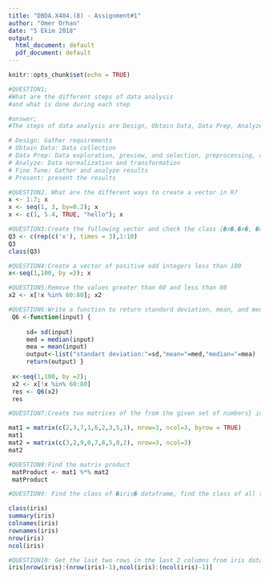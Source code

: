 ```yaml
---
title: "DBDA.X404.(8) - Assignment#1" 
author: "Omer Orhan"
date: "5 Ekim 2018"
output:
  html_document: default
  pdf_document: default
---
```


```r
knitr::opts_chunk$set(echo = TRUE)
```

```r
#QUESTION1;
#What are the different steps of data analysis
#and what is done during each step

#answer;
#The steps of data analysis are Design, Obtain Data, Data Prep, Analyze, Fine Tune,present.

# Design: Gather requirements
# Obtain Data: Data collection
# Data Prep: Data exploration, preview, and selection, preprocessing, cleaning and preparation.
# Analyze: Data normalization and transformation
# Fine Tune: Gather and analyze results
# Present: present the results

```


```r
#QUESTION2. What are the different ways to create a vector in R?
x <- 1:7; x
x <- seq(1, 3, by=0.2); x
x <- c(1, 5.4, TRUE, "hello"); x
```

```r
#QUESTION3:Create the following vector and check the class (�x�,�x�, �x�, 1,3,5,7,9,2,4,6,8,10)
Q3 <- c(rep(c('x'), times = 3),1:10)
Q3
class(Q3)


```

```r
#QUESTION4:Create a vector of positive odd integers less than 100
x<-seq(1,100, by =2); x

```

```r
#QUESTION5:Remove the values greater than 60 and less than 80
x2 <- x[!x %in% 60:80]; x2

```

```r
#QUESTION6:Write a function to return standard deviation, mean, and median of the vector. Verify with example.
 Q6 <-function(input) {
     
     sd= sd(input)
     med = median(input)
     mea = mean(input)
     output<-list("standart deviation:"=sd,"mean="=med,"median="=mea)
     return(output) }
 
 x<-seq(1,100, by =2); 
 x2 <- x[!x %in% 60:80]
 res <- Q6(x2)
 res

```

```r
#QUESTION7:Create two matrices of the from the given set of numbers} in two ways X1 = {2,3,7,1,6,2,3,5,1} and x2 ={3,2,9,0,7,8,5,8,2}

mat1 = matrix(c(2,3,7,1,6,2,3,5,1), nrow=3, ncol=3, byrow = TRUE) 
mat1
mat2 = matrix(c(3,2,9,0,7,8,5,8,2), nrow=3, ncol=3) 
mat2

```

```r
#QUESTION8:Find the matrix product
 matProduct <- mat1 %*% mat2
 matProduct

```

```r
#QUESTION9: Find the class of �iris� dataframe, find the class of all the columns of �iris� get the summary. Get rownames, column names. Get the number of rows and number of columns.

class(iris)
summary(iris)
colnames(iris)
rownames(iris)
nrow(iris)
ncol(iris)
```

```r
#QUESTION10: Get the last two rows in the last 2 columns from iris dataset.
iris[nrow(iris):(nrow(iris)-1),ncol(iris):(ncol(iris)-1)]
```

